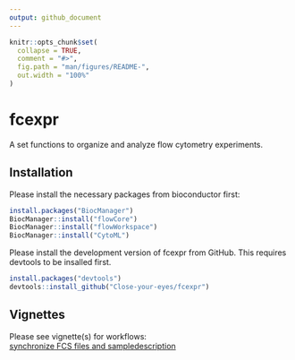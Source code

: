 ```yaml
---
output: github_document
---
```


<!-- README.md is generated from README.Rmd. Please edit that file -->

```r
knitr::opts_chunk$set(
  collapse = TRUE,
  comment = "#>",
  fig.path = "man/figures/README-",
  out.width = "100%"
)
```

# fcexpr

<!-- badges: start -->
<!-- badges: end -->

A set functions to organize and analyze flow cytometry experiments.

## Installation

Please install the necessary packages from bioconductor first:

``` r
install.packages("BiocManager")
BiocManager::install("flowCore")
BiocManager::install("flowWorkspace")
BiocManager::install("CytoML")
```

Please install the development version of fcexpr from GitHub. This requires devtools to be insalled first.

``` r
install.packages("devtools")
devtools::install_github("Close-your-eyes/fcexpr")
```

## Vignettes

Please see vignette(s) for workflows:  
[synchronize FCS files and sampledescription](https://close-your-eyes.github.io/fcexpr/articles/synchronizing_FCS_files_with_an_xlsx_file.html)






